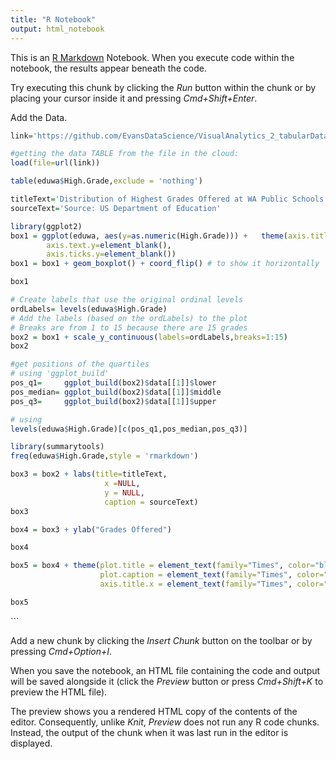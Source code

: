 ```yaml
---
title: "R Notebook"
output: html_notebook
---
```


This is an [R Markdown](http://rmarkdown.rstudio.com) Notebook. When you execute code within the notebook, the results appear beneath the code. 

Try executing this chunk by clicking the *Run* button within the chunk or by placing your cursor inside it and pressing *Cmd+Shift+Enter*. 

Add the Data. 
```r
link='https://github.com/EvansDataScience/VisualAnalytics_2_tabularData/raw/master/data/eduwa.rda'

#getting the data TABLE from the file in the cloud:
load(file=url(link))
```

```r
table(eduwa$High.Grade,exclude = 'nothing')
```

```r
titleText='Distribution of Highest Grades Offered at WA Public Schools'
sourceText='Source: US Department of Education'
```


```r
library(ggplot2)
box1 = ggplot(eduwa, aes(y=as.numeric(High.Grade))) +   theme(axis.title.y=element_blank(),
        axis.text.y=element_blank(),
        axis.ticks.y=element_blank())
box1 = box1 + geom_boxplot() + coord_flip() # to show it horizontally

box1

```

```r
# Create labels that use the original ordinal levels
ordLabels= levels(eduwa$High.Grade)
# Add the labels (based on the ordLabels) to the plot 
# Breaks are from 1 to 15 because there are 15 grades
box2 = box1 + scale_y_continuous(labels=ordLabels,breaks=1:15)
box2

```

```r
#get positions of the quartiles
# using 'ggplot_build'
pos_q1=     ggplot_build(box2)$data[[1]]$lower
pos_median= ggplot_build(box2)$data[[1]]$middle
pos_q3=     ggplot_build(box2)$data[[1]]$upper

# using
levels(eduwa$High.Grade)[c(pos_q1,pos_median,pos_q3)]
```

```r
library(summarytools)
freq(eduwa$High.Grade,style = 'rmarkdown')
```

```r
box3 = box2 + labs(title=titleText,
                     x =NULL, 
                     y = NULL,
                     caption = sourceText)
box3
```

```r
box4 = box3 + ylab("Grades Offered") 

box4
```

```r
box5 = box4 + theme(plot.title = element_text(family="Times", color="black", size=14, face="bold", hjust = 0.5),
                    plot.caption = element_text(family="Times", color="black", size=10, face="plain", vjust = 0),
                    axis.title.x = element_text(family="Times", color="black", size=10, face="italic", vjust = 0.5, hjust = 0.5))

box5
```

```

Add a new chunk by clicking the *Insert Chunk* button on the toolbar or by pressing *Cmd+Option+I*.

When you save the notebook, an HTML file containing the code and output will be saved alongside it (click the *Preview* button or press *Cmd+Shift+K* to preview the HTML file). 

The preview shows you a rendered HTML copy of the contents of the editor. Consequently, unlike *Knit*, *Preview* does not run any R code chunks. Instead, the output of the chunk when it was last run in the editor is displayed.

